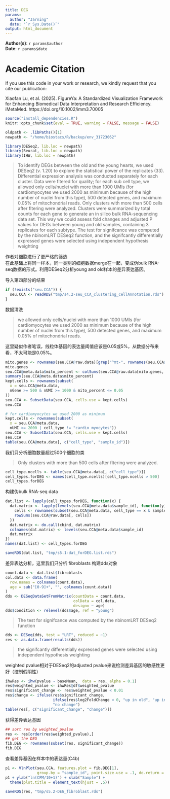 ```yaml
---
title: DEG
params:
  author: "Jarning"
  date: "`r Sys.Date()`"
output: html_document
---
```


**Author(s)**: `r params$author`  
**Date**: `r params$date`  

# Academic Citation
If you use this code in your work or research, we kindly request that you cite our publication:

Xiaofan Lu, et al. (2025). FigureYa: A Standardized Visualization Framework for Enhancing Biomedical Data Interpretation and Research Efficiency. iMetaMed. https://doi.org/10.1002/imm3.70005



```r
source("install_dependencies.R")
knitr::opts_chunk$set(eval = TRUE, warning = FALSE, message = FALSE)
```

```r
oldpath <- .libPaths()[1]
newpath <- "/home/biostacs/R/backup/env_31723062"
```

```r
library(DESeq2, lib.loc = newpath)
library(Seurat, lib.loc = newpath)
library(IHW, lib.loc = newpath)
```

> To identify DEGs between the old and the young hearts, we used
DESeq2 (v. 1.20) to explore the statistical power of the replicates (33). Differential expression analysis was
conducted separately for each cluster. Data were fltered for quality; for each sub cell type, we allowed only
cells/nuclei with more than 1000 UMIs (for cardiomyocytes we used 2000 as minimum because of the high
number of nuclei from this type), 500 detected genes, and maximum 0.05% of mitochondrial reads. Only
clusters with more than 500 cells after fltering were analyzed. Clusters were summarized by total counts
for each gene to generate an in silico bulk RNA-sequencing data set. This way we could assess fold changes
and adjusted P values for DEGs between young and old samples, containing 3 replicates for each subtype.
The test for signifcance was computed by the nbinomLRT DESeq2 function, and the signifcantly differentially expressed genes were selected using independent hypothesis weighting

作者对细胞进行了更严格的筛选<br>
在此基础上将同一样本，同一类别的细胞数据merge在一起，变成伪bulk RNA-seq数据的形式。利用DESeq2分析young and old样本的差异表达基因。

导入第四部分的结果
```r
if (!exists("seu.CCA")) {
  seu.CCA <- readRDS("tmp/s4.2-seu_CCA_clustering_cellAnnotation.rds")
}
```

数据清洗

> we allowed only cells/nuclei with more than 1000 UMIs (for cardiomyocytes we used 2000 as minimum because of the high number of nuclei from this type), 500 detected genes, and maximum 0.05% of mitochondrial reads.

这里疑似作者笔误，线粒体基因的表达量阈值应该是0.05或5%，从数据分布来看，不太可能是0.05%。
```r
mito.genes <- rownames(seu.CCA@raw.data)[grep("^mt-", rownames(seu.CCA@raw.data))]
mito.genes
seu.CCA@meta.data$mito_percent <- colSums(seu.CCA@raw.data[mito.genes, ]) / seu.CCA@meta.data$nUMI
summary(seu.CCA@meta.data$mito_percent)
kept.cells <- rownames(subset(
  x = seu.CCA@meta.data,
  nGene >= 500 & nUMI >= 1000 & mito_percent <= 0.05
))
seu.CCA <- SubsetData(seu.CCA, cells.use = kept.cells)
seu.CCA

# for cardiomyocytes we used 2000 as minimum
kept.cells <- rownames(subset(
  x = seu.CCA@meta.data,
  nUMI >= 2000 | cell_type != "cardio myocytes"))
seu.CCA <- SubsetData(seu.CCA, cells.use = kept.cells)
seu.CCA
table(seu.CCA@meta.data[, c("cell_type", "sample_id")])
```

我们只分析细胞数量超过500个细胞的类

> Only clusters with more than 500 cells after fltering were analyzed.

```r
cell_type.ncells <- table(seu.CCA@meta.data[, c("cell_type")])
cell_types.forDEG <- names(cell_type.ncells)[cell_type.ncells > 500] 
cell_types.forDEG
```

构建伪bulk RNA-seq data
```r
dat.list <- lapply(cell_types.forDEG, function(x) {
  dat.matrix <- lapply(levels(seu.CCA@meta.data$sample_id), function(y) {
    cells <- rownames(subset(seu.CCA@meta.data, cell_type == x & sample_id == y))
    rowSums(seu.CCA@raw.data[, cells])
  })
  dat.matrix <- do.call(cbind, dat.matrix)
  colnames(dat.matrix) <- levels(seu.CCA@meta.data$sample_id)
  dat.matrix
})
names(dat.list) <- cell_types.forDEG
```

```r
saveRDS(dat.list, "tmp/s5.1-dat_forDEG.list.rds")
```


差异表达分析，这里我们只分析 fibroblasts
构建dds对象
```r
count.data <- dat.list$fibroblasts
col.data <- data.frame(
  row.names = colnames(count.data),
  age = sub("[0-9]+", "", colnames(count.data))
)
dds <- DESeqDataSetFromMatrix(countData = count.data,
                              colData = col.data,
                              design= ~ age)
dds$condition <- relevel(dds$age, ref = "young")
```

> The test for signifcance was computed by the nbinomLRT DESeq2 function

```r
dds <- DESeq(dds, test = "LRT", reduced = ~1)
res <- as.data.frame(results(dds))
```

> the signifcantly differentially expressed genes were selected using independent hypothesis weighting

weighted pvalue相对于DESeq2的adjusted pvalue来说检测差异基因的敏感性更好（控制假阴性）
```r
ihwRes <- ihw(pvalue ~ baseMean,  data = res, alpha = 0.1)
res$weighted_pvalue <- ihwRes@df$weighted_pvalue
res$significant_change <- res$weighted_pvalue < 0.01
res$change <- ifelse(res$significant_change, 
                     ifelse(res$log2FoldChange < 0, "up in old", "up in young"), 
                     "no change")
table(res[, c("significant_change", "change")])
```

获得差异表达基因
```r
## sort res by weighted_pvalue
res <- res[order(res$weighted_pvalue),]
## get the DEG
fib.DEG <- rownames(subset(res, significant_change))
fib.DEG
```

查看差异基因在样本中的表达量(C4b)
```r
p1 <- VlnPlot(seu.CCA, features.plot = fib.DEG[1], 
              group.by = "sample_id", point.size.use = .1, do.return = TRUE)
p1 + ylab("ln(CPM/10+1)") + xlab("Sample") + 
  theme(plot.title = element_text(hjust = .5))
```

```r
saveRDS(res, "tmp/s5.2-DEG_fibroblast.rds")
```

